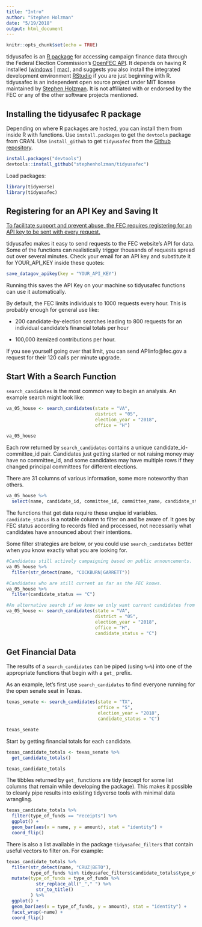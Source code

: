 ```yaml
---
title: "Intro"
author: "Stephen Holzman"
date: "5/19/2018"
output: html_document
---
```


```r
knitr::opts_chunk$set(echo = TRUE)
```

tidyusafec is an [R package](https://www.r-project.org/) for accessing campaign finance data through the Federal Election Commission's [OpenFEC API](https://api.open.fec.gov/developers/). It depends on having R installed ([windows](https://cran.r-project.org/bin/windows/base/) | [mac](https://cran.r-project.org/bin/macosx/)), and suggests you also install the integrated development environment [RStudio](https://www.rstudio.com/products/rstudio/download/) if you are just beginning with R. tidyusafec is an independent open source project under MIT license maintained by [Stephen Holzman](github.com/stephenholzman). It is not affiliated with or endorsed by the FEC or any of the other software projects mentioned.

## Installing the tidyusafec R package

Depending on where R packages are hosted, you can install them from inside R with functions. Use `install.packages` to get the `devtools` package from CRAN. Use `install_github` to get `tidyusafec` from the [Github repository](https://github.com/stephenholzman/tidyusafec).

```r
install.packages("devtools")
devtools::install_github("stephenholzman/tidyusafec")
```

Load packages:

```r
library(tidyverse)
library(tidyusafec)
```


## Registering for an API Key and Saving It

[To facilitate support and prevent abuse, the FEC requires registering for an API key to be sent with every request.](https://api.data.gov/signup/)

tidyusafec makes it easy to send requests to the FEC website's API for data. Some of the functions can realistically trigger thousands of requests spread out over several minutes. Check your email for an API key and substitute it for YOUR_API_KEY inside these quotes:

```r
save_datagov_apikey(key = "YOUR_API_KEY")
```

Running this saves the API Key on your machine so tidyusafec functions can use it automatically.

By default, the FEC limits individuals to 1000 requests every hour. This is probably enough for general use like:

 - 200 candidate-by-election searches leading to 800 requests for an individual candidate's financial totals per hour
 
 - 100,000 itemized contributions per hour.
 
 If you see yourself going over that limit, you can send APIinfo@fec.gov a request for their 120 calls per minute upgrade.

## Start With a Search Function

`search_candidates` is the most common way to begin an analysis. An example search might look like:

```r
va_05_house <- search_candidates(state = "VA",
                                 district = "05",
                                 election_year = "2018",
                                 office = "H")

va_05_house
```

Each row returned by `search_candidates` contains a unique candidate_id-committee_id pair. Candidates just getting started or not raising money may have no committee_id, and some candidates may have multiple rows if they changed principal committees for different elections.

There are 31 columns of various information, some more noteworthy than others.

```r

va_05_house %>%
  select(name, candidate_id, committee_id, committee_name, candidate_status)

```

The functions that get data require these unqiue id variables. `candidate_status` is a notable column to filter on and be aware of. It goes by FEC status according to records filed and processed, not necessarily what candidates have announced about their intentions.

Some filter strategies are below, or you could use `search_candidates` better when you know exactly what you are looking for.

```r

#Candidates still actively campaigning based on public announcements.
va_05_house %>%
  filter(str_detect(name, "COCKBURN|GARRETT"))

#Candidates who are still current as far as the FEC knows.
va_05_house %>%
  filter(candidate_status == "C")

#An alternative search if we know we only want current candidates from the start.
va_05_house <- search_candidates(state = "VA",
                                 district = "05",
                                 election_year = "2018",
                                 office = "H",
                                 candidate_status = "C")

```

## Get Financial Data

The results of a `search_candidates` can be piped (using `%>%`) into one of the appropriate functions that begin with a `get_` prefix.

As an example, let's first use `search_candidates` to find everyone running for the open senate seat in Texas.

```r
texas_senate <- search_candidates(state = "TX",
                                  office = "S",
                                  election_year = "2018",
                                  candidate_status = "C")

texas_senate
```

Start by getting financial totals for each candidate.

```r
texas_candidate_totals <- texas_senate %>%
  get_candidate_totals()

texas_candidate_totals
```

The tibbles returned by `get_` functions are tidy (except for some list columns that remain while developing the package). This makes it possible to cleanly pipe results into existing tidyverse tools with minimal data wrangling.

```r
texas_candidate_totals %>%
  filter(type_of_funds == "receipts") %>%
  ggplot() +
  geom_bar(aes(x = name, y = amount), stat = "identity") +
  coord_flip()
```

There is also a list available in the package `tidyusafec_filters` that contain useful vectors to filter on. For example:

```r
texas_candidate_totals %>%
  filter(str_detect(name, "CRUZ|BETO"),
         type_of_funds %in% tidyusafec_filters$candidate_totals$type_of_funds$top_level) %>%
  mutate(type_of_funds = type_of_funds %>%
           str_replace_all("_"," ") %>%
           str_to_title()
         ) %>%
  ggplot() +
  geom_bar(aes(x = type_of_funds, y = amount), stat = "identity") +
  facet_wrap(~name) +
  coord_flip()
```

